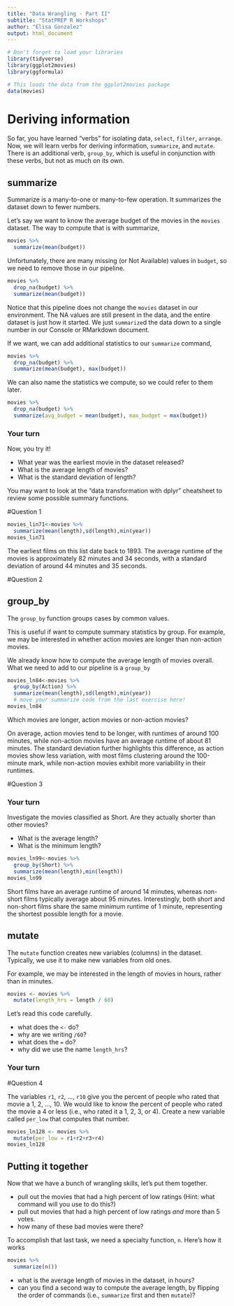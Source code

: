 ```yaml
---
title: "Data Wrangling - Part II"
subtitle: "StatPREP R Workshops"
author: "Elisa Gonzalez"
output: html_document
---
```


```r
# Don't forget to load your libraries
library(tidyverse)
library(ggplot2movies)
library(ggformula)
```

```r
# This loads the data from the ggplot2movies package
data(movies)
```

# Deriving information

So far, you have learned "verbs" for isolating data, `select`, `filter`, `arrange`. Now, we will learn verbs for deriving information, `summarize`, and `mutate`. There is an additional verb, `group_by`, which is useful in conjunction with these verbs, but not as much on its own. 

## summarize

Summarize is a many-to-one or many-to-few operation. It summarizes the dataset down to fewer numbers. 

Let's say we want to know the average budget of the movies in the `movies` dataset. The way to compute that is with summarize,

```r
movies %>%
  summarize(mean(budget))
```

Unfortunately, there are many missing (or Not Available) values in `budget`, so we need to remove those in our pipeline.

```r
movies %>%
  drop_na(budget) %>%
  summarize(mean(budget))
```

Notice that this pipeline does not change the `movies` dataset in our environment. The NA values are still present in the data, and the entire dataset is just how it started.  We just `summarize`d the data down to a single number in our Console or RMarkdown document. 

If we want, we can add additional statistics to our `summarize` command,

```r
movies %>%
  drop_na(budget) %>%
  summarize(mean(budget), max(budget))
```

We can also name the statistics we compute, so we could refer to them later.

```r
movies %>%
  drop_na(budget) %>%
  summarize(avg_budget = mean(budget), max_budget = max(budget))
```

### Your turn

Now, you try it! 

- What year was the earliest movie in the dataset released? 
- What is the average length of movies?
- What is the standard deviation of length?

You may want to look at the "data transformation with dplyr" cheatsheet to review some possible summary functions. 

#Question 1

```r
movies_lin71<-movies %>%
  summarize(mean(length),sd(length),min(year))
movies_lin71
```
The earliest films on this list date back to 1893. The average runtime of the movies is approximately 82 minutes and 34 seconds, with a standard deviation of around 44 minutes and 35 seconds.    

#Question 2   

## group_by

The `group_by` function groups cases by common values. 

This is useful if want to compute summary statistics by group. For example, we may be interested in whether action movies are longer than non-action movies. 

We already know how to compute the average length of movies overall. What we need to add to our pipeline is a `group_by`

```r
movies_ln84<-movies %>%
  group_by(Action) %>%
  summarize(mean(length),sd(length),min(year))
  # move your summarize code from the last exercise here!
movies_ln84
```

Which movies are longer, action movies or non-action movies? 

On average, action movies tend to be longer, with runtimes of around 100 minutes, while non-action movies have an average runtime of about 81 minutes. The standard deviation further highlights this difference, as action movies show less variation, with most films clustering around the 100-minute mark, while non-action movies exhibit more variability in their runtimes.   

#Question 3  

### Your turn

Investigate the movies classified as Short. Are they actually shorter than other movies? 

- What is the average length? 
- What is the minimum length?

```r
movies_ln99<-movies %>%
  group_by(Short) %>%
  summarize(mean(length),min(length))
movies_ln99
```

Short films have an average runtime of around 14 minutes, whereas non-short films typically average about 95 minutes. Interestingly, both short and non-short films share the same minimum runtime of 1 minute, representing the shortest possible length for a movie.   

## mutate

The `mutate` function creates new variables (columns) in the dataset. Typically, we use it to make new variables from old ones. 

For example, we may be interested in the length of movies in hours, rather than in minutes. 

```r
movies <- movies %>%
  mutate(length_hrs = length / 60)
```

Let's read this code carefully. 

- what does the `<-` do?
- why are we writing `/60`?
- what does the `=` do?
- why did we use the name `length_hrs`?

### Your turn

#Question 4  

The variables `r1`, `r2`, ..., `r10` give you the percent of people who rated that movie a 1, 2, ..., 10. We would like to know the percent of people who rated the movie a 4 or less (i.e., who rated it a 1, 2, 3, or 4). Create a new variable called `per_low` that computes that number.

```r
movies_ln128 <- movies %>%
  mutate(per_low = r1+r2+r3+r4)
movies_ln128
```

## Putting it together

Now that we have a bunch of wrangling skills, let's put them together. 

- pull out the movies that had a high percent of low ratings (Hint: what command will you use to do this?)
- pull out movies that had a high percent of low ratings *and* more than 5 votes. 
- how many of these bad movies were there?

To accomplish that last task, we need a specialty function, `n`. Here's how it works

```r
movies %>%
  summarize(n())
```

- what is the average length of movies in the dataset, in hours? 
- can you find a second way to compute the average length, by flipping the order of commands (i.e., `summarize` first and then `mutate`)?

